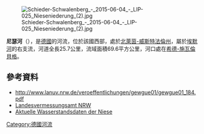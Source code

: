 {{No footnotes|time=2020-08-11T04:43:05+00:00}}
{{Coord|51|55|2.62|N|9|8|24.08|E|display=title}}
[[Image:Schieder-Schwalenberg_-_2015-06-04_-_LIP-025_Nieseniederung_(2).jpg|right]]

'''尼瑟河'''（{{lang-de|Niese}}），是[[德國|德國]]的河流，位於該國西部，處於[[北萊茵-威斯特法倫州|北萊茵-威斯特法倫州]]，屬於[[埃默河|埃默河]]的右支流，河道全長25.7公里，流域面積69.6平方公里，河口處在[[希德-施瓦倫貝格|希德-施瓦倫貝格]]。

==參考資料==
* http://www.lanuv.nrw.de/veroeffentlichungen/gewgue01/gewgue01_184.pdf {{Wayback|url=http://www.lanuv.nrw.de/veroeffentlichungen/gewgue01/gewgue01_184.pdf |date=20110925190104 }}
* [http://www.tim-online.nrw.de/ Landesvermessungsamt NRW] {{Wayback|url=http://www.tim-online.nrw.de/ |date=20130820151623 }}
* [http://luadb.lds.nrw.de/LUA/wiski/pegel.php?stationsinfo=ja&stationsname=Schieder&ersterAufruf=aktuelle%2BWerte/ Aktuelle Wasserstandsdaten der Niese] {{Wayback|url=http://luadb.lds.nrw.de/LUA/wiski/pegel.php?stationsinfo=ja&stationsname=Schieder&ersterAufruf=aktuelle%2BWerte%2F |date=20160304124459 }}

{{Germany-geo-stub}}
[[Category:德國河流|Category:德國河流]]